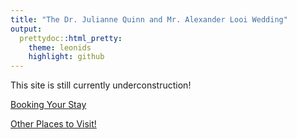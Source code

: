 ```yaml
---
title: "The Dr. Julianne Quinn and Mr. Alexander Looi Wedding"
output:
  prettydoc::html_pretty:
    theme: leonids
    highlight: github
---
```


This site is still currently underconstruction!

[Booking Your Stay](WeddingHotels.html)  


[Other Places to Visit!](OtherPlacestoVisit.html)